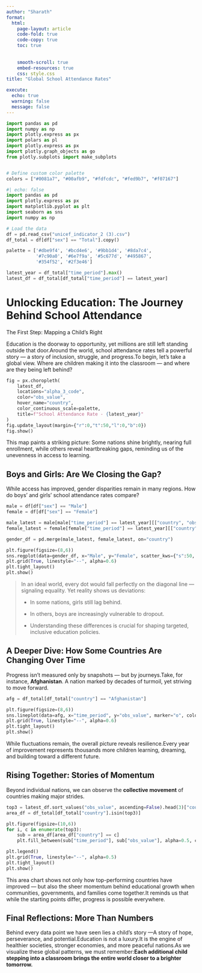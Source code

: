 ```yaml
---
author: "Sharath"
format: 
  html:
    page-layout: article
    code-fold: true
    code-copy: true
    toc: true
  
    
    smooth-scroll: true
    embed-resources: true
    css: style.css
title: "Global School Attendance Rates"

execute:
  echo: true
  warning: false
  message: false
---
```


```python
import pandas as pd
import numpy as np
import plotly.express as px
import polars as pl
import plotly.express as px
import plotly.graph_objects as go
from plotly.subplots import make_subplots


# Define custom color palette
colors = ["#0081a7", "#00afb9", "#fdfcdc", "#fed9b7", "#f07167"]
```

```python
#| echo: false
import pandas as pd
import plotly.express as px
import matplotlib.pyplot as plt
import seaborn as sns
import numpy as np

# Load the data 
df = pd.read_csv("unicef_indicator_2 (3).csv")
df_total = df[df["sex"] == "Total"].copy()

palette = ['#dbe9f4', '#bcd4e6', '#9bb1d4', '#8da7c4',
           '#7c90a0', '#6e7f9a', '#5c677d', '#495867',
           '#354f52', '#2f3e46']

latest_year = df_total["time_period"].max()
latest_df = df_total[df_total["time_period"] == latest_year]
```

# Unlocking Education: The Journey Behind School Attendance

The First Step: Mapping a Child's Right

Education is the doorway to opportunity, yet millions are still left standing outside that door.Around the world, school attendance rates tell a powerful story — a story of inclusion, struggle, and progress.To begin, let's take a global view. Where are children making it into the classroom — and where are they being left behind?

```python
fig = px.choropleth(
    latest_df,
    locations="alpha_3_code",
    color="obs_value",
    hover_name="country",
    color_continuous_scale=palette,
    title=f"School Attendance Rate - {latest_year}"
)
fig.update_layout(margin={"r":0,"t":50,"l":0,"b":0})
fig.show()
```

This map paints a striking picture: Some nations shine brightly, nearing full enrollment, while others reveal heartbreaking gaps, reminding us of the unevenness in access to learning.

## Boys and Girls: Are We Closing the Gap?

While access has improved, gender disparities remain in many regions. How do boys' and girls' school attendance rates compare?

```python
male = df[df["sex"] == "Male"]
female = df[df["sex"] == "Female"]

male_latest = male[male["time_period"] == latest_year][["country", "obs_value"]].rename(columns={"obs_value": "Male"})
female_latest = female[female["time_period"] == latest_year][["country", "obs_value"]].rename(columns={"obs_value": "Female"})

gender_df = pd.merge(male_latest, female_latest, on="country")

plt.figure(figsize=(8,6))
sns.regplot(data=gender_df, x="Male", y="Female", scatter_kws={"s":50, "alpha":0.6}, line_kws={"color": palette[4]})
plt.grid(True, linestyle="--", alpha=0.6)
plt.tight_layout()
plt.show()
```

> In an ideal world, every dot would fall perfectly on the diagonal line — signaling equality. Yet reality shows us deviations:
>
> -   In some nations, girls still lag behind.
>
> -   In others, boys are increasingly vulnerable to dropout.
>
> -   Understanding these differences is crucial for shaping targeted, inclusive education policies.

## A Deeper Dive: How Some Countries Are Changing Over Time

Progress isn’t measured only by snapshots — but by journeys.Take, for instance, **Afghanistan**. A nation marked by decades of turmoil, yet striving to move forward.

```python
afg = df_total[df_total["country"] == "Afghanistan"]

plt.figure(figsize=(8,6))
sns.lineplot(data=afg, x="time_period", y="obs_value", marker="o", color=palette[7])
plt.grid(True, linestyle="--", alpha=0.6)
plt.tight_layout()
plt.show()
```

While fluctuations remain, the overall picture reveals resilience.Every year of improvement represents thousands more children learning, dreaming, and building toward a different future.

## Rising Together: Stories of Momentum

Beyond individual nations, we can observe the **collective movement** of countries making major strides.

```python
top3 = latest_df.sort_values("obs_value", ascending=False).head(3)["country"]
area_df = df_total[df_total["country"].isin(top3)]

plt.figure(figsize=(10,6))
for i, c in enumerate(top3):
    sub = area_df[area_df["country"] == c]
    plt.fill_between(sub["time_period"], sub["obs_value"], alpha=0.5, color=palette[i], label=c)

plt.legend()
plt.grid(True, linestyle="--", alpha=0.5)
plt.tight_layout()
plt.show()
```

This area chart shows not only how top-performing countries have improved — but also the sheer momentum behind educational growth when communities, governments, and families come together.It reminds us that while the starting points differ, progress is possible everywhere.

## Final Reflections: More Than Numbers

Behind every data point we have seen lies a child's story —A story of hope, perseverance, and potential.Education is not a luxury.It is the engine of healthier societies, stronger economies, and more peaceful nations.As we visualize these global patterns, we must remember:**Each additional child stepping into a classroom brings the entire world closer to a brighter tomorrow.**